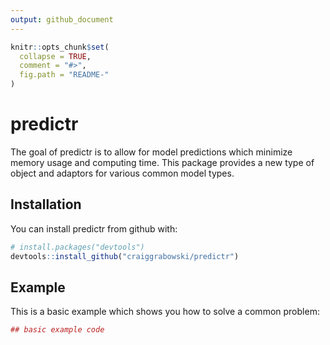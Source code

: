 ```yaml
---
output: github_document
---
```


<!-- README.md is generated from README.Rmd. Please edit that file -->

```r
knitr::opts_chunk$set(
  collapse = TRUE,
  comment = "#>",
  fig.path = "README-"
)
```

# predictr

The goal of predictr is to allow for model predictions which 
minimize memory usage and computing time.
This package provides a new type of object and adaptors for
various common model types.


## Installation

You can install predictr from github with:

```r
# install.packages("devtools")
devtools::install_github("craiggrabowski/predictr")
```

## Example

This is a basic example which shows you how to solve a common problem:

```r
## basic example code
```
